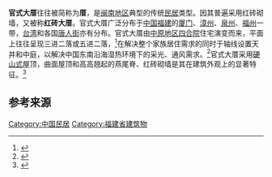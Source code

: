 '''官式大厝'''往往被简称为'''厝'''，是[[閩南|闽南地区]]典型的传统[[住宅|民居]]类型。因其普遍采用红砖砌墙，又被称'''红砖大厝'''。官式大厝广泛分布于[[中华人民共和国|中国]][[福建省|福建]]的[[厦门市|厦门]]、[[漳州市|漳州]]、[[泉州市|泉州]]、[[福州市|福州]]一带，[[臺灣|台湾]]和各国[[唐人街|唐人街]]亦有分布。官式大厝由[[中原|中原地区]][[四合院|四合院]]住宅演变而来，平面上往往呈现三进二落或五进二落，<ref>{{Cite journal|title=闽南大厝的建筑形态及发展对策|url=https://kns.cnki.net/kcms/detail/detail.aspx?dbcode=CJFD&dbname=CJFD2002&filename=CQJZ200202013|author=王绍森|date=2002|journal=重庆建筑|issue=02|pages=38–40|issn=1671-9107}}</ref>在解决整个家族居住需求的同时于轴线设置天井和中庭，以解决中国东南沿海湿热环境下的采光、通风需求。<ref>{{Cite journal|title=深井与厝埕——闽南官式大厝外部空间简析|author=赖世贤|url=https://kns.cnki.net/kcms/detail/detail.aspx?dbcode=CJFD&dbname=CJFD2008&filename=HZJZ200812053|author2=刘毅军|date=2008|journal=华中建筑|issue=12|doi=10.3969/j.issn.1003-739X.2008.12.053|others=|year=|volume=26|page=|pages=215–219|issn=1003-739X|pmid=}}</ref>官式大厝采用[[硬山顶|硬山式]]屋顶，曲面屋顶和高高翘起的燕尾脊、红砖砌墙是其在建筑外观上的显著特征。<ref>{{Cite journal|title=基于陆路文明与海洋文化双重影响下的闽南“红砖厝”——红砖之源考|url=https://kns.cnki.net/kcms/detail/detail.aspx?dbcode=CJFD&dbname=CJFD2008&filename=JZSS200801014|author=王治君|date=2008|journal=建筑师|issue=01|pages=86–92|issn=1001-6740}}</ref>

== 参考来源 ==
{{Reflist}}{{wiktionary|厝}}{{中国建筑小作品}}
[[Category:中国民居|Category:中国民居]]
[[Category:福建省建筑物|Category:福建省建筑物]]